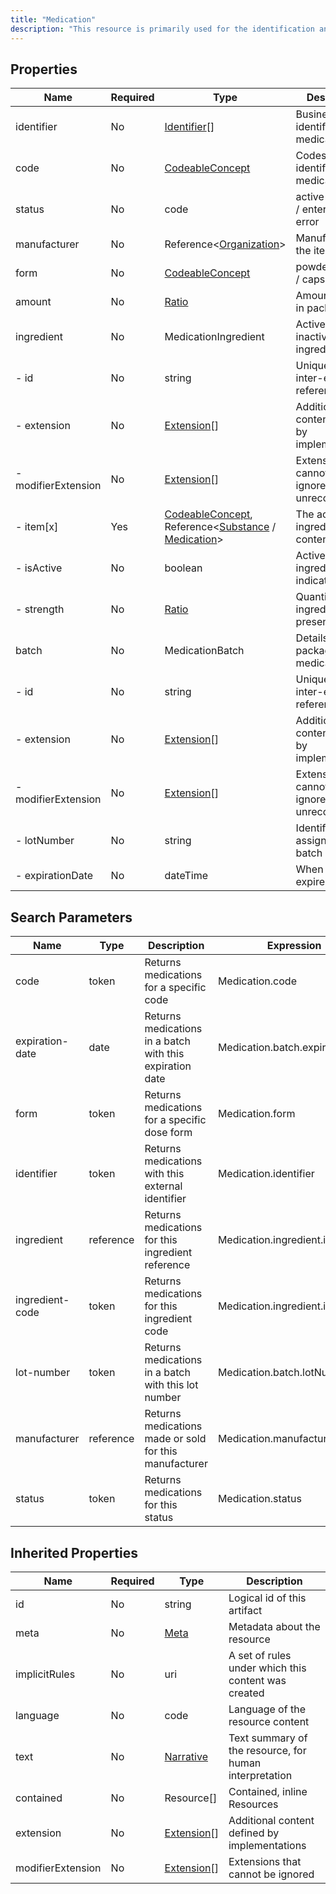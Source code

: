 ```yaml
---
title: "Medication"
description: "This resource is primarily used for the identification and definition of a medication for the purposes of prescribing, dispensing, and administering a medication as well as for making statements about medication use."
---
```


## Properties

| Name                | Required | Type                                                                                                                                                                                        | Description                                            |
| ------------------- | -------- | ------------------------------------------------------------------------------------------------------------------------------------------------------------------------------------------- | ------------------------------------------------------ |
| identifier          | No       | [Identifier](/medical-api/fhir/data-types/identifier)[]                                                                                                                                     | Business identifier for this medication                |
| code                | No       | [CodeableConcept](/medical-api/fhir/data-types/codeableconcept)                                                                                                                             | Codes that identify this medication                    |
| status              | No       | code                                                                                                                                                                                        | active / inactive / entered-in-error                   |
| manufacturer        | No       | Reference&lt;[Organization](/medical-api/fhir/resources/organization)&gt;                                                                                                                   | Manufacturer of the item                               |
| form                | No       | [CodeableConcept](/medical-api/fhir/data-types/codeableconcept)                                                                                                                             | powder / tablets / capsule +                           |
| amount              | No       | [Ratio](/medical-api/fhir/data-types/ratio)                                                                                                                                                 | Amount of drug in package                              |
| ingredient          | No       | MedicationIngredient                                                                                                                                                                        | Active or inactive ingredient                          |
| - id                | No       | string                                                                                                                                                                                      | Unique id for inter-element referencing                |
| - extension         | No       | [Extension](/medical-api/fhir/data-types/extension)[]                                                                                                                                       | Additional content defined by implementations          |
| - modifierExtension | No       | [Extension](/medical-api/fhir/data-types/extension)[]                                                                                                                                       | Extensions that cannot be ignored even if unrecognized |
| - item[x]           | Yes      | [CodeableConcept](/medical-api/fhir/data-types/codeableconcept), Reference&lt;[Substance](/medical-api/fhir/resources/substance) / [Medication](/medical-api/fhir/resources/medication)&gt; | The actual ingredient or content                       |
| - isActive          | No       | boolean                                                                                                                                                                                     | Active ingredient indicator                            |
| - strength          | No       | [Ratio](/medical-api/fhir/data-types/ratio)                                                                                                                                                 | Quantity of ingredient present                         |
| batch               | No       | MedicationBatch                                                                                                                                                                             | Details about packaged medications                     |
| - id                | No       | string                                                                                                                                                                                      | Unique id for inter-element referencing                |
| - extension         | No       | [Extension](/medical-api/fhir/data-types/extension)[]                                                                                                                                       | Additional content defined by implementations          |
| - modifierExtension | No       | [Extension](/medical-api/fhir/data-types/extension)[]                                                                                                                                       | Extensions that cannot be ignored even if unrecognized |
| - lotNumber         | No       | string                                                                                                                                                                                      | Identifier assigned to batch                           |
| - expirationDate    | No       | dateTime                                                                                                                                                                                    | When batch will expire                                 |

## Search Parameters

| Name            | Type      | Description                                              | Expression                      |
| --------------- | --------- | -------------------------------------------------------- | ------------------------------- |
| code            | token     | Returns medications for a specific code                  | Medication.code                 |
| expiration-date | date      | Returns medications in a batch with this expiration date | Medication.batch.expirationDate |
| form            | token     | Returns medications for a specific dose form             | Medication.form                 |
| identifier      | token     | Returns medications with this external identifier        | Medication.identifier           |
| ingredient      | reference | Returns medications for this ingredient reference        | Medication.ingredient.item      |
| ingredient-code | token     | Returns medications for this ingredient code             | Medication.ingredient.item      |
| lot-number      | token     | Returns medications in a batch with this lot number      | Medication.batch.lotNumber      |
| manufacturer    | reference | Returns medications made or sold for this manufacturer   | Medication.manufacturer         |
| status          | token     | Returns medications for this status                      | Medication.status               |

## Inherited Properties

| Name              | Required | Type                                                  | Description                                            |
| ----------------- | -------- | ----------------------------------------------------- | ------------------------------------------------------ |
| id                | No       | string                                                | Logical id of this artifact                            |
| meta              | No       | [Meta](/medical-api/fhir/data-types/meta)             | Metadata about the resource                            |
| implicitRules     | No       | uri                                                   | A set of rules under which this content was created    |
| language          | No       | code                                                  | Language of the resource content                       |
| text              | No       | [Narrative](/medical-api/fhir/data-types/narrative)   | Text summary of the resource, for human interpretation |
| contained         | No       | Resource[]                                            | Contained, inline Resources                            |
| extension         | No       | [Extension](/medical-api/fhir/data-types/extension)[] | Additional content defined by implementations          |
| modifierExtension | No       | [Extension](/medical-api/fhir/data-types/extension)[] | Extensions that cannot be ignored                      |
